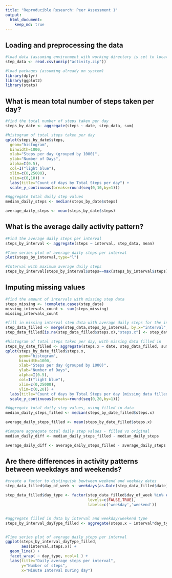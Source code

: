 ```yaml
---
title: "Reproducible Research: Peer Assessment 1"
output: 
  html_document:
    keep_md: true
---
```



## Loading and preprocessing the data

```r

#load data (assuming environment with working directory is set to location with source file)
step_data <- read.csv(unzip("activity.zip"))

#load packages (assuming already on system)
library(dplyr)
library(ggplot2)
library(stats)

```

## What is mean total number of steps taken per day?

```r
#find the total number of steps taken per day
steps_by_date <- aggregate(steps ~ date, step_data, sum)

#histogram of total steps taken per day
qplot(steps_by_date$steps, 
  geom="histogram", 
  binwidth=1000, 
  xlab="Steps per day (grouped by 1000)", 
  ylab="Number of Days", 
  alpha=I(0.5), 
  col=I("light blue"), 
  xlim=c(0,25000), 
  ylim=c(0,10)) +
  labs(title="Count of days by Total Steps per day") +
  scale_y_continuous(breaks=round(seq(0,10,by=1)))

#Aggregate total daily step values 
median_daily_steps <- median(steps_by_date$steps)

average_daily_steps <- mean(steps_by_date$steps)

```

## What is the average daily activity pattern?

```r
#Find the average daily steps per interval
steps_by_interval <- aggregate(steps ~ interval, step_data, mean)

#Time series plot of average daily steps per interval
plot(steps_by_interval,type="l")

#Interval with maximum average daily steps
steps_by_interval[steps_by_interval$steps==max(steps_by_interval$steps), "interval"]

```


## Imputing missing values

```r

#find the amount of intervals with missing step data
steps_missing <- !complete.cases(step_data)
missing_intervals_count <- sum(steps_missing)
missing_intervals_count

#fill in missing interval step data with average daily steps for the interval
step_data_filled <- merge(step_data,steps_by_interval, by.x="interval", by.y="interval")
step_data_filled[is.na(step_data_filled$steps.x),"steps.x"] <- step_data_filled[is.na(step_data_filled$steps.x),"steps.y"]

#histogram of total steps taken per day, with missing data filled in
steps_by_date_filled <- aggregate(steps.x ~ date, step_data_filled, sum)
qplot(steps_by_date_filled$steps.x, 
      geom="histogram", 
      binwidth=1000, 
      xlab="Steps per day (grouped by 1000)", 
      ylab="Number of Days", 
      alpha=I(0.5), 
      col=I("light blue"), 
      xlim=c(0,25000), 
      ylim=c(0,20)) + 
  labs(title="Count of days by Total Steps per day (missing data filled in with interval daily average value)") +
  scale_y_continuous(breaks=round(seq(0,20,by=1)))

#Aggregate total daily step values, using filled in data
median_daily_steps_filled <- median(steps_by_date_filled$steps.x)

average_daily_steps_filled <- mean(steps_by_date_filled$steps.x)

#Compare aggregate total daily step values - filled vs original
median_daily_diff <- median_daily_steps_filled - median_daily_steps 

average_daily_diff <- average_daily_steps_filled - average_daily_steps 


```

## Are there differences in activity patterns between weekdays and weekends?

```r

#create a factor to distinguish bewtween weekend and weekday dates
step_data_filled$day_of_week <- weekdays(as.Date(step_data_filled$date))

step_data_filled$day_type <- factor(step_data_filled$day_of_week %in% c("Saturday", "Sunday"), 
                                    levels=c(FALSE,TRUE), 
                                    labels=c('weekday','weekend'))


#aggregate fiiled in data by interval and weekday/weekend type
steps_by_interval_dayType_filled <- aggregate(steps.x ~ interval*day_type, step_data_filled, mean)


#Time series plot of average daily steps per interval
ggplot(steps_by_interval_dayType_filled, 
       aes(interval,steps.x)) +
  geom_line() + 
  facet_wrap( ~ day_type, ncol=1 ) + 
  labs(title="Daily average steps per interval", 
       y="Number of steps", 
       x="Minute Interval During day")

```

